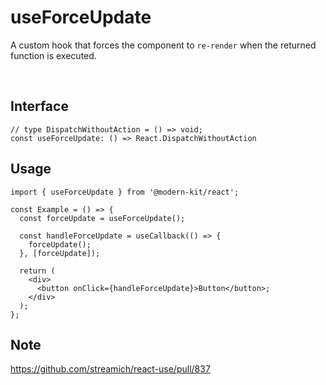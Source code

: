 # useForceUpdate

A custom hook that forces the component to `re-render` when the returned function is executed.

<br />

## Interface
```tsx
// type DispatchWithoutAction = () => void;
const useForceUpdate: () => React.DispatchWithoutAction
```

## Usage

```tsx
import { useForceUpdate } from '@modern-kit/react';

const Example = () => {
  const forceUpdate = useForceUpdate();
  
  const handleForceUpdate = useCallback(() => {
    forceUpdate();
  }, [forceUpdate]);

  return (
    <div>
      <button onClick={handleForceUpdate}>Button</button>;
    </div>
  );
};
```

## Note
https://github.com/streamich/react-use/pull/837